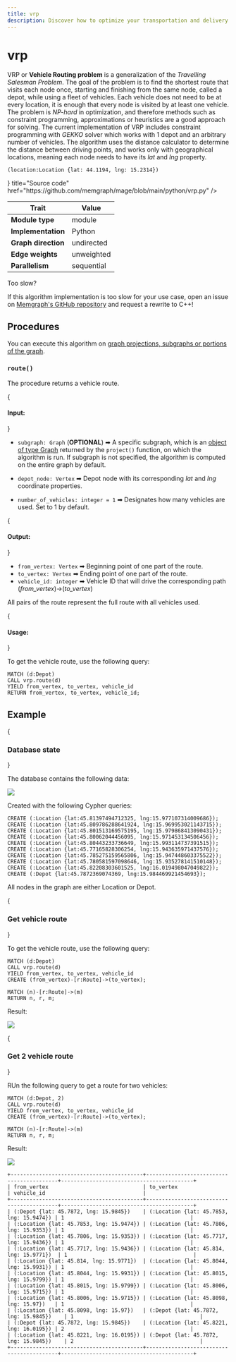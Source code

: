 ```yaml
---
title: vrp
description: Discover how to optimize your transportation and delivery networks with Memgraph's vrp algorithm, which efficiently solves the Vehicle Routing Problem.
---
```



# vrp

VRP or **Vehicle Routing problem** is a generalization of the *Travelling
Salesman Problem*. The goal of the problem is to find the shortest route that
visits each node once, starting and finishing from the same node, called a
depot, while using a fleet of vehicles. Each vehicle does not need to be at
every location, it is enough that every node is visited by at least one vehicle.
The problem is *NP-hard* in optimization, and therefore methods such as
constraint programming, approximations or heuristics are a good approach for
solving. The current implementation of VRP includes constraint programming with
*GEKKO* solver which works with 1 depot and an arbitrary number of vehicles. The
algorithm uses the distance calculator to determine the distance between driving
points, and works only with geographical locations, meaning each node needs to
have its *lat* and *lng* property.

```cypher
(location:Location {lat: 44.1194, lng: 15.2314})
```

<Cards>
  <Cards.Card
    icon={<GitHub />}
    title="Source code"
    href="https://github.com/memgraph/mage/blob/main/python/vrp.py"
  />
</Cards>

| Trait               | Value      |
| ------------------- | ---------- |
| **Module type**     | module     |
| **Implementation**  | Python     |
| **Graph direction** | undirected |
| **Edge weights**    | unweighted |
| **Parallelism**     | sequential |

<Callout type="info"> 

Too slow?

If this algorithm implementation is too slow for your use case, open an issue on [Memgraph's GitHub repository](https://github.com/memgraph/memgraph/issues) and request a rewrite to C++!

</Callout>

## Procedures

<Callout type="info">

You can execute this algorithm on [graph projections, subgraphs or portions of the graph](/advanced-algorithms/run-algorithms#run-procedures-on-subgraph).

</Callout>

### `route()`

The procedure returns a vehicle route. 

{<h4 className="custom-header"> Input: </h4>}

- `subgraph: Graph` (**OPTIONAL**) ➡ A specific subgraph, which is an [object of type Graph](/advanced-algorithms/run-algorithms#run-procedures-on-subgraph) returned by the `project()` function, on which the algorithm is run. 
If subgraph is not specified, the algorithm is computed on the entire graph by default.

- `depot_node: Vertex` ➡ Depot node with its corresponding *lat* and *lng* coordinate properties.
- `number_of_vehicles: integer = 1` ➡ Designates how many vehicles are used. Set to 1 by default.

{<h4 className="custom-header"> Output: </h4>}

- `from_vertex: Vertex` ➡ Beginning point of one part of the route.
- `to_vertex: Vertex` ➡ Ending point of one part of the route.
- `vehicle_id: integer` ➡ Vehicle ID that will drive the corresponding path (*from_vertex*)->(*to_vertex*)

All pairs of the route represent the full route with all vehicles used.

{<h4 className="custom-header"> Usage: </h4>}

To get the vehicle route, use the following query:

```cypher
MATCH (d:Depot)
CALL vrp.route(d) 
YIELD from_vertex, to_vertex, vehicle_id
RETURN from_vertex, to_vertex, vehicle_id;
```

## Example

<Steps>

{<h3 className="custom-header"> Database state </h3>} 

The database contains the following data: 

![](/pages/advanced-algorithms/available-algorithms/vrp/vrp-1.png)

Created with the following Cypher queries:

```cypher
CREATE (:Location {lat:45.81397494712325, lng:15.977107314009686});
CREATE (:Location {lat:45.809786288641924, lng:15.969953021143715});
CREATE (:Location {lat:45.801513169575195, lng:15.979868413090431});
CREATE (:Location {lat:45.80062044456095, lng:15.971453134506456});
CREATE (:Location {lat:45.80443233736649, lng:15.993114737391515});
CREATE (:Location {lat:45.77165828306254, lng:15.943635971437576});
CREATE (:Location {lat:45.785275159565806, lng:15.947448603375522});
CREATE (:Location {lat:45.780581597098646, lng:15.935278141510148});
CREATE (:Location {lat:45.82208303601525, lng:16.019498047049822});
CREATE (:Depot {lat:45.7872369074369, lng:15.984469921454693});
```

All nodes in the graph are either Location or Depot.

{<h3 className="custom-header"> Get vehicle route </h3>} 

To get the vehicle route, use the following query:

```cypher
MATCH (d:Depot)
CALL vrp.route(d) 
YIELD from_vertex, to_vertex, vehicle_id
CREATE (from_vertex)-[r:Route]->(to_vertex);

MATCH (n)-[r:Route]->(m)
RETURN n, r, m;
```

Result:

![](/pages/advanced-algorithms/available-algorithms/vrp/vrp-2.png)

{<h3 className="custom-header"> Get 2 vehicle route </h3>} 

RUn the following query to get a route for two vehicles:

```cypher
MATCH (d:Depot, 2)
CALL vrp.route(d) 
YIELD from_vertex, to_vertex, vehicle_id
CREATE (from_vertex)-[r:Route]->(to_vertex);

MATCH (n)-[r:Route]->(m)
RETURN n, r, m;
```

Result:

![](/pages/advanced-algorithms/available-algorithms/vrp/vrp-3.png)


```plaintext
+------------------------------------------+------------------------------------------+------------------------------------------+
| from_vertex                              | to_vertex                                | vehicle_id                               |
+------------------------------------------+------------------------------------------+------------------------------------------+
| (:Depot {lat: 45.7872, lng: 15.9845})    | (:Location {lat: 45.7853, lng: 15.9474}) | 1                                        |
| (:Location {lat: 45.7853, lng: 15.9474}) | (:Location {lat: 45.7806, lng: 15.9353}) | 1                                        |
| (:Location {lat: 45.7806, lng: 15.9353}) | (:Location {lat: 45.7717, lng: 15.9436}) | 1                                        |
| (:Location {lat: 45.7717, lng: 15.9436}) | (:Location {lat: 45.814, lng: 15.9771})  | 1                                        |
| (:Location {lat: 45.814, lng: 15.9771})  | (:Location {lat: 45.8044, lng: 15.9931}) | 1                                        |
| (:Location {lat: 45.8044, lng: 15.9931}) | (:Location {lat: 45.8015, lng: 15.9799}) | 1                                        |
| (:Location {lat: 45.8015, lng: 15.9799}) | (:Location {lat: 45.8006, lng: 15.9715}) | 1                                        |
| (:Location {lat: 45.8006, lng: 15.9715}) | (:Location {lat: 45.8098, lng: 15.97})   | 1                                        |
| (:Location {lat: 45.8098, lng: 15.97})   | (:Depot {lat: 45.7872, lng: 15.9845})    | 1                                        |
| (:Depot {lat: 45.7872, lng: 15.9845})    | (:Location {lat: 45.8221, lng: 16.0195}) | 2                                        |
| (:Location {lat: 45.8221, lng: 16.0195}) | (:Depot {lat: 45.7872, lng: 15.9845})    | 2                                        |
+------------------------------------------+------------------------------------------+------------------------------------------+
```

</Steps>